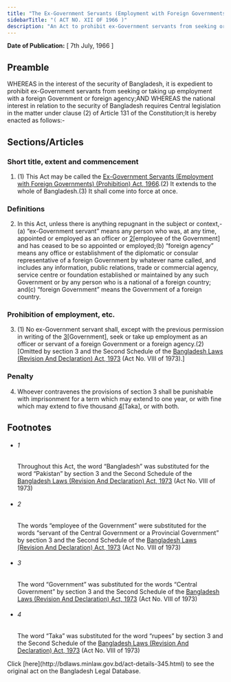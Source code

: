 ```yaml
---
title: "The Ex-Government Servants (Employment with Foreign Governments) (Prohibition) Act, 1966"
sidebarTitle: "( ACT NO. XII OF 1966 )"
description: "An Act to prohibit ex-Government servants from seeking or taking up employment with a foreign Government or foreign agency.1♣"
---
```


**Date of Publication:** [ 7th July, 1966 ]

## Preamble

WHEREAS in the interest of the security of Bangladesh, it is expedient to prohibit ex-Government servants from seeking or taking up employment with a foreign Government or foreign agency;AND WHEREAS the national interest in relation to the security of Bangladesh requires Central legislation in the matter under clause (2) of Article 131 of the Constitution;It is hereby enacted as follows:-

## Sections/Articles

### Short title, extent and commencement

1. (1) This Act may be called the [Ex-Government Servants (Employment with Foreign Governments) (Prohibition) Act, 1966](/act-345.html "Ex-Government Servants (Employment with Foreign Governments) (Prohibition) Act, 1966").(2) It extends to the whole of Bangladesh.(3) It shall come into force at once.

### Definitions

2. In this Act, unless there is anything repugnant in the subject or context,-(a) “ex-Government servant” means any person who was, at any time, appointed or employed as an officer or [2](1)[employee of the Government] and has ceased to be so appointed or employed;(b) “foreign agency” means any office or establishment of the diplomatic or consular representative of a foreign Government by whatever name called, and includes any information, public relations, trade or commercial agency, service centre or foundation established or maintained by any such Government or by any person who is a national of a foreign country; and(c) “foreign Government” means the Government of a foreign country.

### Prohibition of employment, etc.

3. (1) No ex-Government servant shall, except with the previous permission in writing of the [3](1)[Government], seek or take up employment as an officer or servant of a foreign Government or a foreign agency.(2) [Omitted by section 3 and the Second Schedule of the [Bangladesh Laws (Revision And Declaration) Act, 1973](/act-430.html "Bangladesh Laws (Revision And Declaration) Act, 1973") (Act No. VIII of 1973).]

### Penalty

4. Whoever contravenes the provisions of section 3 shall be punishable with imprisonment for a term which may extend to one year, or with fine which may extend to five thousand [4](1)[Taka], or with both.

## Footnotes

- ###### 1

  Throughout this Act, the word “Bangladesh” was substituted for the word “Pakistan” by section 3 and the Second Schedule of the [Bangladesh Laws (Revision And Declaration) Act, 1973](/act-430.html "Bangladesh Laws (Revision And Declaration) Act, 1973") (Act No. VIII of 1973)

- ###### 2

  The words “employee of the Government” were substituted for the words “servant of the Central Government or a Provincial Government” by section 3 and the Second Schedule of the [Bangladesh Laws (Revision And Declaration) Act, 1973](/act-430.html "Bangladesh Laws (Revision And Declaration) Act, 1973") (Act No. VIII of 1973)

- ###### 3

  The word “Government” was substituted for the words “Central Government” by section 3 and the Second Schedule of the [Bangladesh Laws (Revision And Declaration) Act, 1973](/act-430.html "Bangladesh Laws (Revision And Declaration) Act, 1973") (Act No. VIII of 1973)

- ###### 4

  The word “Taka” was substituted for the word “rupees” by section 3 and the Second Schedule of the [Bangladesh Laws (Revision And Declaration) Act, 1973](/act-430.html "Bangladesh Laws (Revision And Declaration) Act, 1973") (Act No. VIII of 1973)

<Note>
  Click [here](http://bdlaws.minlaw.gov.bd/act-details-345.html) to see the original act on the Bangladesh Legal Database.
</Note>
